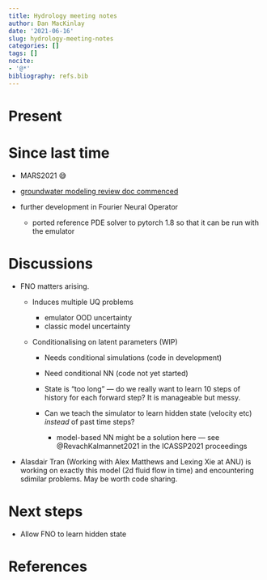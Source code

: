 ```yaml
---
title: Hydrology meeting notes
author: Dan MacKinlay
date: '2021-06-16'
slug: hydrology-meeting-notes
categories: []
tags: []
nocite:
- '@*'
bibliography: refs.bib
---
```


# Present


# Since last time

* MARS2021 😅
* [groundwater modeling review doc commenced](https://www.overleaf.com/3226512942vxpbqtsrggtn)
* further development in Fourier Neural Operator

  * ported reference PDE solver to pytorch 1.8 so that it can be run with the emulator
  
# Discussions

* FNO matters arising.

  * Induces multiple UQ problems
  
    * emulator OOD uncertainty
    * classic model uncertainty
  
  * Conditionalising on latent parameters (WIP)
  
    * Needs conditional simulations (code in development)
    * Need conditional NN (code not yet started)
    * State is “too long” — do we really want to learn 10 steps of history for each forward step? It is manageable but messy.
    * Can we teach the simulator to learn hidden state (velocity etc) _instead_ of past time steps?

      * model-based NN might be a solution here — see @RevachKalmannet2021 in the  ICASSP2021 proceedings

* Alasdair Tran (Working with Alex Matthews and Lexing Xie at ANU) is working on exactly this model (2d fluid flow in time) and encountering sdimilar problems. May be worth code sharing.

# Next steps

* Allow FNO to learn hidden state

# References

::: {#refs}
:::

